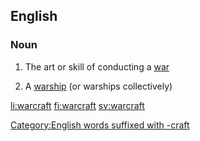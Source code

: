 ==English==

===Noun===
{{en-noun|-}}

# The art or skill of conducting a [[war]]
# {{context|nautical|lang=en}} A [[warship]] (or warships collectively)

[[Category:English words suffixed with -craft]]

[[li:warcraft]]
[[fi:warcraft]]
[[sv:warcraft]]